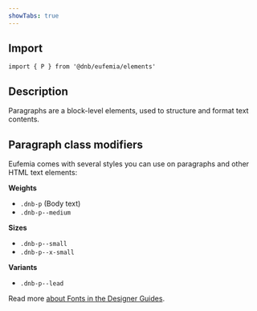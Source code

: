 ```yaml
---
showTabs: true
---
```


## Import

```tsx
import { P } from '@dnb/eufemia/elements'
```

## Description

Paragraphs are a block-level elements, used to structure and format text contents.

## Paragraph class modifiers

Eufemia comes with several styles you can use on paragraphs and other HTML text elements:

**Weights**

- `.dnb-p` (Body text)
- `.dnb-p--medium`

**Sizes**

- `.dnb-p--small`
- `.dnb-p--x-small`

**Variants**

- `.dnb-p--lead`

Read more [about Fonts in the Designer Guides](/quickguide-designer/fonts/).
